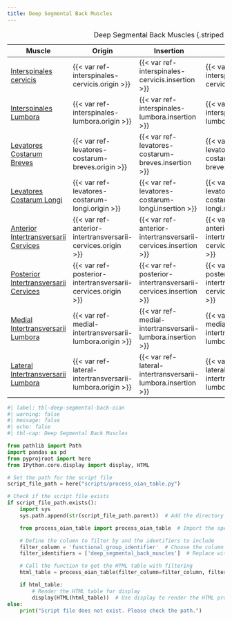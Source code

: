 ```yaml
---
title: Deep Segmental Back Muscles
---
```



| Muscle  | Origin | Insertion | Nerve | Action |
|------|--------|-------|----------|--------|
| [Interspinales cervicis]({{< var ref-interspinales-cervicis.path >}}) | {{< var ref-interspinales-cervicis.origin >}} | {{< var ref-interspinales-cervicis.insertion >}} | {{< var ref-interspinales-cervicis.nerve >}} | {{< var ref-interspinales-cervicis.action >}} |
| [Interspinales Lumbora]({{< var ref-interspinales-lumbora.path >}}) | {{< var ref-interspinales-lumbora.origin >}} | {{< var ref-interspinales-lumbora.insertion >}} | {{< var ref-interspinales-lumbora.nerve >}} | {{< var ref-interspinales-lumbora.action >}} |
| [Levatores Costarum Breves]({{< var ref-levatores-costarum-breves.path >}}) | {{< var ref-levatores-costarum-breves.origin >}} | {{< var ref-levatores-costarum-breves.insertion >}} | {{< var ref-levatores-costarum-breves.nerve >}} | {{< var ref-levatores-costarum-breves.action >}} |
| [Levatores Costarum Longi]({{< var ref-levatores-costarum-longi.path >}}) | {{< var ref-levatores-costarum-longi.origin >}} | {{< var ref-levatores-costarum-longi.insertion >}} | {{< var ref-levatores-costarum-longi.nerve >}} | {{< var ref-levatores-costarum-longi.action >}} |
| [Anterior Intertransversarii Cervices]({{< var ref-anterior-intertransversarii-cervices.path >}}) | {{< var ref-anterior-intertransversarii-cervices.origin >}} | {{< var ref-anterior-intertransversarii-cervices.insertion >}} | {{< var ref-anterior-intertransversarii-cervices.nerve >}} | {{< var ref-anterior-intertransversarii-cervices.action >}} |
| [Posterior Intertransversarii Cervices]({{< var ref-posterior-intertransversarii-cervices.path >}}) | {{< var ref-posterior-intertransversarii-cervices.origin >}} | {{< var ref-posterior-intertransversarii-cervices.insertion >}} | {{< var ref-posterior-intertransversarii-cervices.nerve >}} | {{< var ref-posterior-intertransversarii-cervices.action >}} |
| [Medial Intertransversarii Lumbora]({{< var ref-medial-intertransversarii-lumbora.path >}}) | {{< var ref-medial-intertransversarii-lumbora.origin >}} | {{< var ref-medial-intertransversarii-lumbora.insertion >}} | {{< var ref-medial-intertransversarii-lumbora.nerve >}} | {{< var ref-medial-intertransversarii-lumbora.action >}} |
| [Lateral Intertransversarii Lumbora]({{< var ref-lateral-intertransversarii-lumbora.path >}}) | {{< var ref-lateral-intertransversarii-lumbora.origin >}} | {{< var ref-lateral-intertransversarii-lumbora.insertion >}} | {{< var ref-lateral-intertransversarii-lumbora.nerve >}} | {{< var ref-lateral-intertransversarii-lumbora.action >}} |
: Deep Segmental Back Muscles {.striped .hover}


```python
#| label: tbl-deep-segmental-back-oian
#| warning: false
#| message: false
#| echo: false
#| tbl-cap: Deep Segmental Back Muscles

from pathlib import Path
import pandas as pd
from pyprojroot import here
from IPython.core.display import display, HTML

# Set the path for the script file
script_file_path = here("scripts/process_oian_table.py")

# Check if the script file exists
if script_file_path.exists():
    import sys
    sys.path.append(str(script_file_path.parent))  # Add the directory of the script to the system path

    from process_oian_table import process_oian_table  # Import the specific function

    # Define the column to filter by and the identifiers to include
    filter_column = 'functional_group_identifier'  # Choose the column you want to filter by
    filter_identifiers = ['deep_segmental_back_muscles']  # Replace with actual identifiers you want to include

    # Call the function to get the HTML table with filtering
    html_table = process_oian_table(filter_column=filter_column, filter_identifiers=filter_identifiers)

    if html_table:
        # Render the HTML table for display
        display(HTML(html_table))  # Use display to render the HTML properly
else:
    print("Script file does not exist. Please check the path.")

```